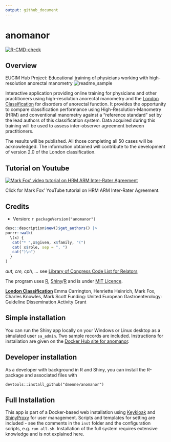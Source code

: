 ```yaml
---
output: github_document
---
```


# anomanor

<!-- badges: start -->
[![R-CMD-check](https://github.com/dmenne/anomanor/workflows/R-CMD-check/badge.svg)](https://github.com/dmenne/anomanor/actions)
<!-- badges: end -->

## Overview

EUGIM Hub Project: Educational training of physicians working with high-resolution anorectal manometry ![readme_sample](https://user-images.githubusercontent.com/506275/146637934-4f688341-d62a-47f6-aa63-cb420e62239b.png)

Interactive application providing online training for physicians and other practitioners using high-resolution anorectal manometry and the [London
Classification](https://onlinelibrary.wiley.com/doi/full/10.1111/nmo.13679) for disorders of anorectal function. It provides the opportunity to
compare classification performance using High-Resolution-Manometry (HRM) and conventional manometry against a "reference standard" set by the lead authors of this classification system. Data acquired during this training will be used to assess inter-observer agreement between practitioners.

The results will be published. All those completing all 50 cases will be acknowledged. The information obtained will contribute to the development of version 2.0 of the London classification.

## Tutorial on Youtube

[![Mark Fox' video tutorial on HRM ARM Inter-Rater Agreement](http://img.youtube.com/vi/OqKHUwizG-s/0.jpg)](http://www.youtube.com/watch?v=OqKHUwizG-s)

Click for Mark Fox' YouTube tutorial on HRM ARM Inter-Rater Agreement.


## Credits

* Version: `r packageVersion("anomanor")`
```r
desc::description$new()$get_authors() |> 
purrr::walk(
  \(x) {
   cat("* ",x$given, x$family, "(") 
   cat( x$role, sep = ", ")
   cat(")\n")
  }
) 

```

_aut, cre, cph, ..._ see [Library of Congress Code List for Relators](https://www.loc.gov/marc/relators/relaterm.html) 

The program uses [R](https://www.r-project.org/), [Shiny](https://shiny.rstudio.com/)/[R](https://www.r-project.org/) and is under [MIT Licence](https://en.wikipedia.org/wiki/MIT_License).

[**London Classification**](https://onlinelibrary.wiley.com/doi/full/10.1111/nmo.13679) Emma Carrington, Henriette Heinrich, Mark Fox, Charles Knowles, Mark Scott Funding: United European Gastroenterology: Guideline Dissemination Activity Grant

## Simple installation

You can run the Shiny app locally on your Windows or Linux desktop as a simulated user `sa_admin`. Two sample records are included. Instructions for installation are given on the [Docker Hub site for anomanor](https://hub.docker.com/repository/docker/dmenne/anomanor).


## Developer installation

As a developer with background in R and Shiny, you can install the R-package and associated files with

```
devtools::install_github("dmenne/anomanor")
```

## Full Installation

This app is part of a Docker-based web installation using [Keykloak](https://www.keycloak.org/) and [ShinyProxy](https://www.shinyproxy.io/) for user management. Scripts and templates for setting are included - see the comments in the `inst` folder and the configuration scripts, e.g. `run_all.sh`. Installation of the full system requires extensive knowledge and is not explained here.



